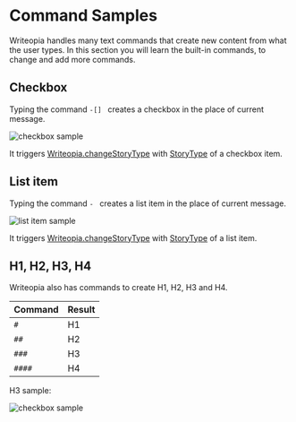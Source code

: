 # Command Samples
Writeopia handles many text commands that create new content from what the user types. In this section you will learn the built-in commands, to change and add more commands. 

## Checkbox
Typing the command  `-[] ` creates a checkbox in the place of current message. 

![checkbox sample](../../static/img/checkbox_sample.gif)

It triggers [Writeopia.changeStoryType](https://kdocs.writeopia.io/writeopia/io.writeopia.sdk.manager/-writeopia-manager/change-story-type.html) with [StoryType](https://kdocs.writeopia.io/writeopia_models/io.writeopia.sdk.models.story/-story-type/index.html) of a checkbox item. 

## List item
Typing the command  `- ` creates a list item in the place of current message. 

![list item sample](../../static/img/list_item_sample.gif)

It triggers [Writeopia.changeStoryType](https://kdocs.writeopia.io/writeopia/io.writeopia.sdk.manager/-writeopia-manager/change-story-type.html) with [StoryType](https://kdocs.writeopia.io/writeopia_models/io.writeopia.sdk.models.story/-story-type/index.html) of a list item. 

## H1, H2, H3, H4
Writeopia also has commands to create H1, H2, H3 and H4.

| Command | Result  |
| ------- | ------- | 
| `#`     | H1      |
| `##`    | H2      |
| `###`   | H3      |
| `####`  | H4      |

H3 sample: 

![checkbox sample](../../static/img/h3_sample.gif)
